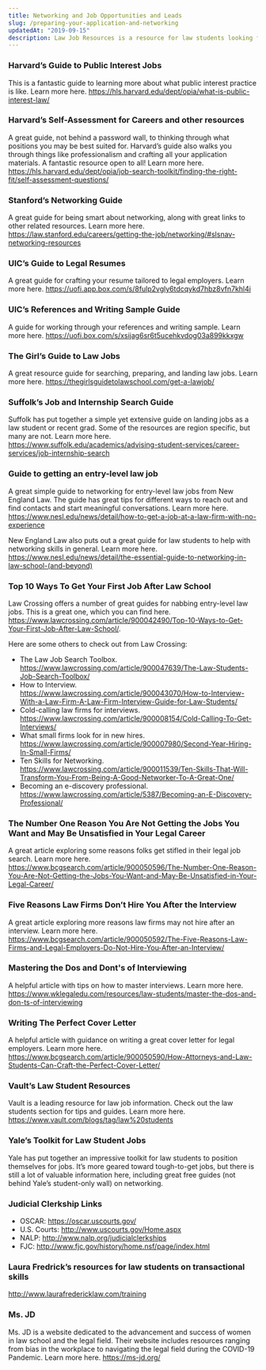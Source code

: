 ```yaml
---
title: Networking and Job Opportunities and Leads
slug: /preparing-your-application-and-networking
updatedAt: "2019-09-15"
description: Law Job Resources is a resource for law students looking for internships or work.
---
```


### Harvard’s Guide to Public Interest Jobs

This is a fantastic guide to learning more about what public interest
practice is like. Learn more here.
https://hls.harvard.edu/dept/opia/what-is-public-interest-law/

### Harvard’s Self-Assessment for Careers and other resources

A great guide, not behind a password wall, to thinking through what positions
you may be best suited for. Harvard’s guide also walks you through things
like professionalism and crafting all your application materials. A fantastic
resource open to all! Learn more here.
https://hls.harvard.edu/dept/opia/job-search-toolkit/finding-the-right-fit/self-assessment-questions/

### Stanford’s Networking Guide

A great guide for being smart about networking, along with great links to
other related resources. Learn more here.
https://law.stanford.edu/careers/getting-the-job/networking/#slsnav-networking-resources

### UIC’s Guide to Legal Resumes

A great guide for crafting your resume tailored to legal employers. Learn
more here. https://uofi.app.box.com/s/8fulp2vgly6tdcqykd7hbz8vfn7khl4i

### UIC’s References and Writing Sample Guide

A guide for working through your references and writing sample. Learn more
here. https://uofi.box.com/s/xsijag6sr6t5ucehkvdog03a899kkxgw

### The Girl’s Guide to Law Jobs

A great resource guide for searching, preparing, and landing law jobs. Learn
more here. https://thegirlsguidetolawschool.com/get-a-lawjob/

### Suffolk’s Job and Internship Search Guide

Suffolk has put together a simple yet extensive guide on landing jobs as a
law student or recent grad. Some of the resources are region specific, but
many are not. Learn more here.
https://www.suffolk.edu/academics/advising-student-services/career-services/job-internship-search

### Guide to getting an entry-level law job

A great simple guide to networking for entry-level law jobs from New England
Law. The guide has great tips for different ways to reach out and find
contacts and start meaningful conversations. Learn more here.
https://www.nesl.edu/news/detail/how-to-get-a-job-at-a-law-firm-with-no-experience

New England Law also puts out a great guide for law students to help with
networking skills in general. Learn more here.
https://www.nesl.edu/news/detail/the-essential-guide-to-networking-in-law-school-(and-beyond)

### Top 10 Ways To Get Your First Job After Law School

Law Crossing offers a number of great guides for nabbing entry-level law
jobs. This is a great one, which you can find here.
https://www.lawcrossing.com/article/900042490/Top-10-Ways-to-Get-Your-First-Job-After-Law-School/.

Here are some others to check out from Law Crossing:

* The Law Job Search Toolbox.
  https://www.lawcrossing.com/article/900047639/The-Law-Students-Job-Search-Toolbox/
* How to Interview.
  https://www.lawcrossing.com/article/900043070/How-to-Interview-With-a-Law-Firm-A-Law-Firm-Interview-Guide-for-Law-Students/
* Cold-calling law firms for interviews.
  https://www.lawcrossing.com/article/900008154/Cold-Calling-To-Get-Interviews/
* What small firms look for in new hires.
  https://www.lawcrossing.com/article/900007980/Second-Year-Hiring-In-Small-Firms/
* Ten Skills for Networking.
  https://www.lawcrossing.com/article/900011539/Ten-Skills-That-Will-Transform-You-From-Being-A-Good-Networker-To-A-Great-One/
* Becoming an e-discovery professional.
  https://www.lawcrossing.com/article/5387/Becoming-an-E-Discovery-Professional/

### The Number One Reason You Are Not Getting the Jobs You Want and May Be Unsatisfied in Your Legal Career

A great article exploring some reasons folks get stifled in their legal job
search. Learn more here.
https://www.bcgsearch.com/article/900050596/The-Number-One-Reason-You-Are-Not-Getting-the-Jobs-You-Want-and-May-Be-Unsatisfied-in-Your-Legal-Career/

### Five Reasons Law Firms Don’t Hire You After the Interview

A great article exploring more reasons law firms may not hire after an
interview. Learn more here.
https://www.bcgsearch.com/article/900050592/The-Five-Reasons-Law-Firms-and-Legal-Employers-Do-Not-Hire-You-After-an-Interview/

### Mastering the Dos and Dont's of Interviewing 

A helpful article with tips on how to master interviews. Learn more here. https://www.wklegaledu.com/resources/law-students/master-the-dos-and-don-ts-of-interviewing

### Writing The Perfect Cover Letter

A helpful article with guidance on writing a great cover letter for legal employers. Learn more here. https://www.bcgsearch.com/article/900050590/How-Attorneys-and-Law-Students-Can-Craft-the-Perfect-Cover-Letter/

### Vault’s Law Student Resources

Vault is a leading resource for law job information. Check out the law
students section for tips and guides. Learn more here.
https://www.vault.com/blogs/tag/law%20students

### Yale’s Toolkit for Law Student Jobs

Yale has put together an impressive toolkit for law students to position
themselves for jobs. It’s more geared toward tough-to-get jobs, but there is
still a lot of valuable information here, including great free guides (not
behind Yale’s student-only wall) on networking.

### Judicial Clerkship Links

* OSCAR: https://oscar.uscourts.gov/
* U.S. Courts: http://www.uscourts.gov/Home.aspx
* NALP: http://www.nalp.org/judicialclerkships
* FJC: http://www.fjc.gov/history/home.nsf/page/index.html

### Laura Fredrick’s resources for law students on transactional skills

http://www.laurafredericklaw.com/training

### Ms. JD

Ms. JD is a website dedicated to the advancement and success of women in law school and the legal field. Their website includes resources ranging from bias in the workplace to navigating the legal field during the COVID-19 Pandemic. Learn more here. https://ms-jd.org/


